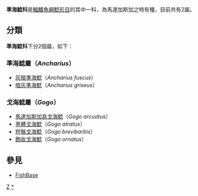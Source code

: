 {{Automatic Taxobox
| taxon = Anchariidae
| authority = 
| subdivision_ranks = [[屬|屬]]
| subdivision = 見內文
}}
'''準海鯰科'''是[[輻鰭魚綱|輻鰭魚綱]][[鯰形目|鯰形目]]的其中一科，為馬達加斯加之特有種，目前共有2屬。

==分類==
'''準海鯰科'''下分2個屬，如下：
===準海鯰屬（''Ancharius''）===
*[[灰暗準海鯰|灰暗準海鯰]]（''Ancharius fuscus''）
*[[暗灰準海鯰|暗灰準海鯰]]（''Ancharius griseus''）
===戈海鯰屬（''Gogo''）===
*[[馬達加斯加島戈海鯰|馬達加斯加島戈海鯰]]（''Gogo arcuatus''）
*[[黑體戈海鯰|黑體戈海鯰]]（''Gogo atratus''）
*[[短鬚戈海鯰|短鬚戈海鯰]]（''Gogo brevibarbis''）
*[[飾妝戈海鯰|飾妝戈海鯰]]（''Gogo ornatus''）

==參見==
*[http://www.fishbase.org/identification/specieslist.php?famcode=660&areacode=&spines=&fins=&c_code= FishBase]
{{Taxonbar}}
[[Category:鮎形目|Z]]
[[Category:準海鯰科|*]]